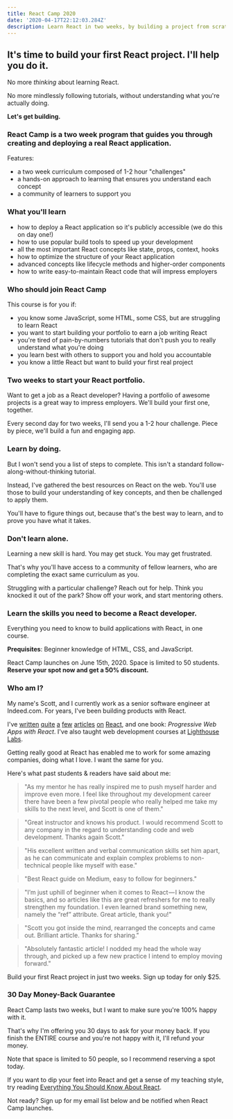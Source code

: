 ```yaml
---
title: React Camp 2020
date: '2020-04-17T22:12:03.284Z'
description: Learn React in two weeks, by building a project from scratch
---
```


## It's time to build your first React project. I'll help you do it.

No more _thinking_ about learning React.

No more mindlessly following tutorials, without understanding what you're actually doing.

**Let's get building.**

### React Camp is a two week program that guides you through creating and deploying a real React application.

Features:

- a two week curriculum composed of 1-2 hour "challenges"
- a hands-on approach to learning that ensures you understand each concept
- a community of learners to support you

### What you'll learn

- how to deploy a React application so it's publicly accessible (we do this on day one!)
- how to use popular build tools to speed up your development
- all the most important React concepts like state, props, context, hooks
- how to optimize the structure of your React application
- advanced concepts like lifecycle methods and higher-order components  
- how to write easy-to-maintain React code that will impress employers

### Who should join React Camp

This course is for you if:

- you know some JavaScript, some HTML, some CSS, but are struggling to learn React
- you want to start building your portfolio to earn a job writing React
- you're tired of pain-by-numbers tutorials that don't push you to really understand what you're doing
- you learn best with others to support you and hold you accountable
- you know a little React but want to build your first real project

### Two weeks to start your React portfolio.

Want to get a job as a React developer? Having a portfolio of awesome projects is a great way to impress employers. We'll build your first one, together.

Every second day for two weeks, I'll send you a 1-2 hour challenge. Piece by piece, we'll build a fun and engaging app.

### Learn by doing.

But I won't send you a list of steps to complete. This isn't a standard follow-along-without-thinking tutorial.

Instead, I've gathered the best resources on React on the web. You'll use those to build your understanding of key concepts, and then be challenged to apply them.

You'll have to figure things out, because that's the best way to learn, and to prove you have what it takes.

### Don't learn alone.

Learning a new skill is hard. You may get stuck. You may get frustrated.

That's why you'll have access to a community of fellow learners, who are completing the exact same curriculum as you.

Struggling with a particular challenge? Reach out for help. Think you knocked it out of the park? Show off your work, and start mentoring others.

### Learn the skills you need to become a React developer.

Everything you need to know to build applications with React, in one course.

**Prequisites**: Beginner knowledge of HTML, CSS, and JavaScript.

React Camp launches on June 15th, 2020. Space is limited to 50 students. **Reserve your spot now and get a 50% discount.**

<Checkout />

### Who am I?

My name's Scott, and I currently work as a senior software engineer at Indeed.com. For years, I've been building products with React.

I've [written](https://scottdomes.com/tiny-components/) [quite](https://scottdomes.com/react-lifecycle-methods/) [a](https://scottdomes.com/react-native-authentication/) [few](https://scottdomes.com/react-native-sexy-forms/) [articles](https://medium.com/free-code-camp/everything-you-need-to-know-about-react-eaedf53238c4) [on](https://engineering.musefind.com/build-your-first-progressive-web-app-with-react-8e1449c575cd) [React](https://scottdomes.com/how-to-write-great-react/), and one book: _Progressive Web Apps with React_. I've also taught web development courses at [Lighthouse Labs](https://www.lighthouselabs.ca/).

Getting really good at React has enabled me to work for some amazing companies, doing what I love. I want the same for you.

Here's what past students & readers have said about me:

>"As my mentor he has really inspired me to push myself harder and improve even more. I feel like throughout my development career there have been a few pivotal people who really helped me take my skills to the next level, and Scott is one of them."

> "Great instructor and knows his product. I would recommend Scott to any company in the regard to understanding code and web development. Thanks again Scott."

> "His excellent written and verbal communication skills set him apart, as he can communicate and explain complex problems to non-technical people like myself with ease."

> "Best React guide on Medium, easy to follow for beginners."

> "I’m just uphill of beginner when it comes to React — I know the basics, and so articles like this are great refreshers for me to really strengthen my foundation. I even learned brand something new, namely the “ref” attribute. Great article, thank you!"

> "Scott you got inside the mind, rearranged the concepts and came out. Brilliant article. Thanks for sharing."

> "Absolutely fantastic article! I nodded my head the whole way through, and picked up a few new practice I intend to employ moving forward."

Build your first React project in just two weeks. Sign up today for only $25.

<Checkout />

### 30 Day Money-Back Guarantee

React Camp lasts two weeks, but I want to make sure you're 100% happy with it.

That's why I'm offering you 30 days to ask for your money back. If you finish the ENTIRE course and you're not happy with it, I'll refund your money.

Note that space is limited to 50 people, so I recommend reserving a spot today.

If you want to dip your feet into React and get a sense of my teaching style, try reading [Everything You Should Know About React](https://medium.com/free-code-camp/everything-you-need-to-know-about-react-eaedf53238c4).

Not ready? Sign up for my email list below and be notified when React Camp launches. 

<EmailSignup />
